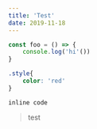 ```yaml
---
title: 'Test'
date: 2019-11-18
---
```


```js
const foo = () => {
    console.log('hi'())
}
```

```css
.style{
    color: 'red'
}
```

`inline code`

> test